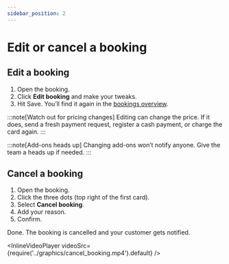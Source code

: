 ```yaml
---
sidebar_position: 2
---
```



# Edit or cancel a booking

## Edit a booking

1. Open the booking.
2. Click **Edit booking** and make your tweaks.
3. Hit Save. You’ll find it again in the [bookings overview](https://dashboard.letsbook.app/bookings).

:::note[Watch out for pricing changes]
Editing can change the price. If it does, send a fresh payment request, register a cash payment, or charge the card again.
:::

:::note[Add-ons heads up]
Changing add-ons won’t notify anyone. Give the team a heads up if needed.
:::

## Cancel a booking

1. Open the booking.
2. Click the three dots (top right of the first card).
3. Select **Cancel booking**.
4. Add your reason.
5. Confirm.

Done. The booking is cancelled and your customer gets notified.

<InlineVideoPlayer
    videoSrc={require('../graphics/cancel_booking.mp4').default}
/>
